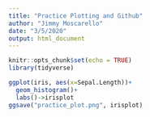 ```yaml
---
title: "Practice Plotting and Github"
author: "Jimmy Moscarello"
date: "3/5/2020"
output: html_document
---
```


```r
knitr::opts_chunk$set(echo = TRUE)
library(tidyverse)
```


```r
ggplot(iris, aes(x=Sepal.Length))+
  geom_histogram()+
  labs()->irisplot
ggsave("practice_plot.png", irisplot)
```
